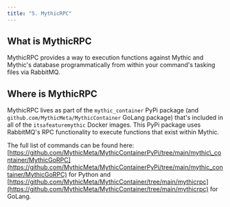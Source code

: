 ```yaml
---
title: "5. MythicRPC"
---
```


## What is MythicRPC

MythicRPC provides a way to execution functions against Mythic and Mythic's database programmatically from within your command's tasking files via RabbitMQ.

## Where is MythicRPC

MythicRPC lives as part of the `mythic_container` PyPi package (and `github.com/MythicMeta/MythicContainer` GoLang package) that's included in all of the `itsafeaturemythic` Docker images. This PyPi package uses RabbitMQ's RPC functionality to execute functions that exist within Mythic.

The full list of commands can be found here: [https://github.com/MythicMeta/MythicContainerPyPi/tree/main/mythic\_container/MythicGoRPC](https://github.com/MythicMeta/MythicContainerPyPi/tree/main/mythic_container/MythicGoRPC) for Python and [https://github.com/MythicMeta/MythicContainer/tree/main/mythicrpc](https://github.com/MythicMeta/MythicContainer/tree/main/mythicrpc) for GoLang.
